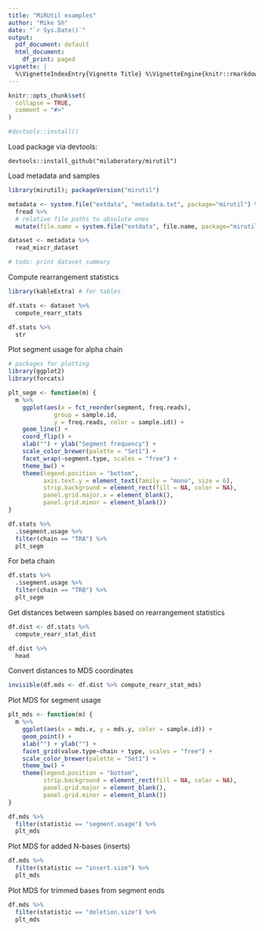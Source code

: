 ```yaml
---
title: "MiRUtil examples"
author: "Mike Sh"
date: "`r Sys.Date()`"
output:
  pdf_document: default
  html_document:
    df_print: paged
vignette: |
  %\VignetteIndexEntry{Vignette Title} %\VignetteEngine{knitr::rmarkdown} %\VignetteEncoding{UTF-8}
---
```


```r
knitr::opts_chunk$set(
  collapse = TRUE,
  comment = "#>"
)
```

```r
#devtools::install()
```

Load package via devtools:

```
devtools::install_github("milaboratory/mirutil")
```

Load metadata and samples

```r
library(mirutil); packageVersion("mirutil")

metadata <- system.file("extdata", "metadata.txt", package="mirutil") %>%
  fread %>%
  # relative file paths to absolute ones
  mutate(file.name = system.file("extdata", file.name, package="mirutil"))

dataset <- metadata %>%
  read_mixcr_dataset

# todo: print dataset summary
```

Compute rearrangement statistics

```r
library(kableExtra) # for tables

df.stats <- dataset %>%
  compute_rearr_stats

df.stats %>%
  str
```

Plot segment usage for alpha chain

```r
# packages for plotting
library(ggplot2)
library(forcats) 

plt_segm <- function(m) {
  m %>%
    ggplot(aes(x = fct_reorder(segment, freq.reads), 
             group = sample.id,
             y = freq.reads, color = sample.id)) +
    geom_line() +
    coord_flip() +
    xlab("") + ylab("Segment frequency") +
    scale_color_brewer(palette = "Set1") +
    facet_wrap(~segment.type, scales = "free") +
    theme_bw() +
    theme(legend.position = "bottom",
          axis.text.y = element_text(family = "mono", size = 6),
          strip.background = element_rect(fill = NA, color = NA),
          panel.grid.major.x = element_blank(),
          panel.grid.minor = element_blank())
}

df.stats %>%
  .$segment.usage %>%
  filter(chain == "TRA") %>%
  plt_segm
```

For beta chain

```r
df.stats %>%
  .$segment.usage %>%
  filter(chain == "TRB") %>%
  plt_segm
```

Get distances between samples based on rearrangement statistics

```r
df.dist <- df.stats %>%
  compute_rearr_stat_dist

df.dist %>%
  head
```

Convert distances to MDS coordinates

```r
invisible(df.mds <- df.dist %>% compute_rearr_stat_mds)
```

Plot MDS for segment usage

```r
plt_mds <- function(m) {
  m %>%
    ggplot(aes(x = mds.x, y = mds.y, color = sample.id)) +
    geom_point() +
    xlab("") + ylab("") +
    facet_grid(value.type~chain + type, scales = "free") +
    scale_color_brewer(palette = "Set1") +
    theme_bw() +
    theme(legend.position = "bottom",
          strip.background = element_rect(fill = NA, color = NA),
          panel.grid.major = element_blank(),
          panel.grid.minor = element_blank())
}

df.mds %>%
  filter(statistic == "segment.usage") %>%
  plt_mds
```

Plot MDS for added N-bases (inserts)

```r
df.mds %>%
  filter(statistic == "insert.size") %>%
  plt_mds
```

Plot MDS for trimmed bases from segment ends

```r
df.mds %>%
  filter(statistic == "deletion.size") %>%
  plt_mds
```
